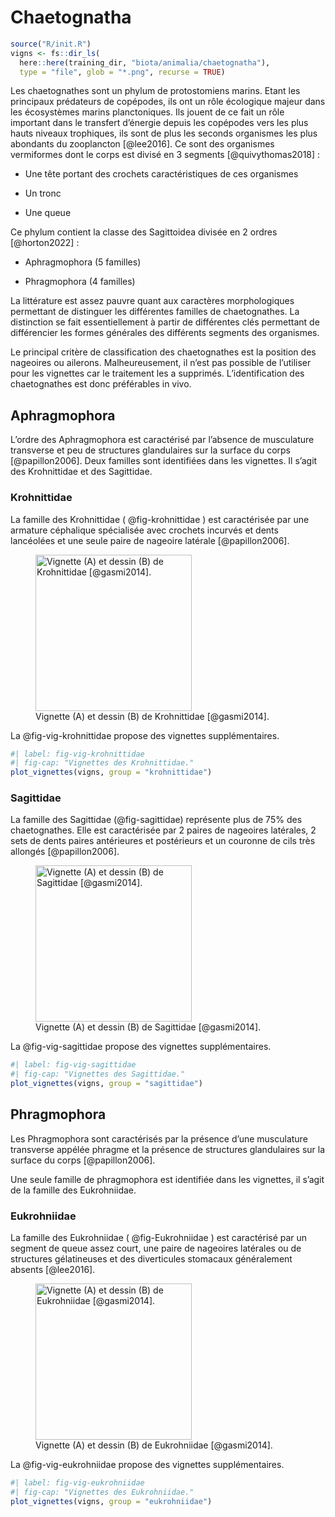 # Chaetognatha

```r
source("R/init.R")
vigns <- fs::dir_ls(
  here::here(training_dir, "biota/animalia/chaetognatha"), 
  type = "file", glob = "*.png", recurse = TRUE)
```

Les chaetognathes sont un phylum de protostomiens marins. Etant les principaux prédateurs de copépodes, ils ont un rôle écologique majeur dans les écosystèmes marins planctoniques. Ils jouent de ce fait un rôle important dans le transfert d'énergie depuis les copépodes vers les plus hauts niveaux trophiques, ils sont de plus les seconds organismes les plus abondants du zooplancton [@lee2016]. Ce sont des organismes vermiformes dont le corps est divisé en 3 segments [@quivythomas2018] :

-   Une tête portant des crochets caractéristiques de ces organismes

-   Un tronc

-   Une queue

Ce phylum contient la classe des Sagittoidea divisée en 2 ordres [@horton2022] :

-   Aphragmophora (5 familles)

-   Phragmophora (4 familles)

La littérature est assez pauvre quant aux caractères morphologiques permettant de distinguer les différentes familles de chaetognathes. La distinction se fait essentiellement à partir de différentes clés permettant de différencier les formes générales des différents segments des organismes.

Le principal critère de classification des chaetognathes est la position des nageoires ou ailerons. Malheureusement, il n'est pas possible de l'utiliser pour les vignettes car le traitement les a supprimés. L'identification des chaetognathes est donc préférables in vivo.

## Aphragmophora

L'ordre des Aphragmophora est caractérisé par l'absence de musculature transverse et peu de structures glandulaires sur la surface du corps [@papillon2006]. Deux familles sont identifiées dans les vignettes. Il s'agit des Krohnittidae et des Sagittidae.

### Krohnittidae

La famille des Krohnittidae ( @fig-krohnittidae ) est caractérisée par une armature céphalique spécialisée avec crochets incurvés et dents lancéolées et une seule paire de nageoire latérale [@papillon2006].

![Vignette (A) et dessin (B) de Krohnittidae [@gasmi2014].](images/chaetognatha/krohnittidae.png){#fig-krohnittidae width="250"}

La @fig-vig-krohnittidae propose des vignettes supplémentaires.

```r
#| label: fig-vig-krohnittidae
#| fig-cap: "Vignettes des Krohnittidae."
plot_vignettes(vigns, group = "krohnittidae")
```

### Sagittidae

La famille des Sagittidae (@fig-sagittidae) représente plus de 75% des chaetognathes. Elle est caractérisée par 2 paires de nageoires latérales, 2 sets de dents paires antérieures et postérieurs et un couronne de cils très allongés [@papillon2006].

![Vignette (A) et dessin (B) de Sagittidae [@gasmi2014].](images/chaetognatha/sagittidae.png){#fig-sagittidae width="250"}

La @fig-vig-sagittidae propose des vignettes supplémentaires.

```r
#| label: fig-vig-sagittidae
#| fig-cap: "Vignettes des Sagittidae."
plot_vignettes(vigns, group = "sagittidae")
```

## Phragmophora

Les Phragmophora sont caractérisés par la présence d'une musculature transverse appélée phragme et la présence de structures glandulaires sur la surface du corps [@papillon2006].

Une seule famille de phragmophora est identifiée dans les vignettes, il s'agit de la famille des Eukrohniidae.

### Eukrohniidae

La famille des Eukrohniidae ( @fig-Eukrohniidae ) est caractérisé par un segment de queue assez court, une paire de nageoires latérales ou de structures gélatineuses et des diverticules stomacaux généralement absents [@lee2016].

![Vignette (A) et dessin (B) de Eukrohniidae [@gasmi2014].](images/chaetognatha/eukrohniidae.png){#fig-Eukrohniidae width="250"}

La @fig-vig-eukrohniidae propose des vignettes supplémentaires.

```r
#| label: fig-vig-eukrohniidae
#| fig-cap: "Vignettes des Eukrohniidae."
plot_vignettes(vigns, group = "eukrohniidae")
```

